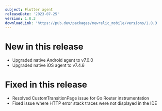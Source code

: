 ```yaml
---
subject: Flutter agent
releaseDate: '2023-07-25'
version: 1.0.3
downloadLink: 'https://pub.dev/packages/newrelic_mobile/versions/1.0.3'
---
```


# New in this release

* Upgraded native Android agent to v7.0.0
* Upgraded native iOS agent to v7.4.6

# Fixed in this release

* Resolved CustomTransitionPage issue for Go Router instrumentation
* Fixed issue where HTTP error stack traces were not displayed in the IDE
